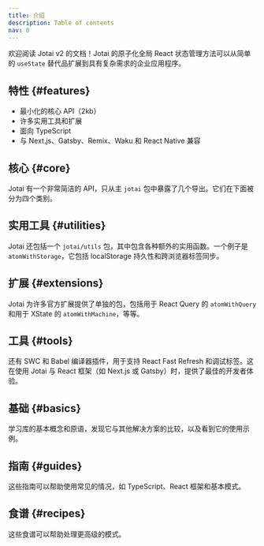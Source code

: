 ```yaml
---
title: 介绍
description: Table of contents
nav: 0
---
```


欢迎阅读 Jotai v2 的文档！Jotai 的原子化全局 React 状态管理方法可以从简单的 `useState` 替代品扩展到具有复杂需求的企业应用程序。

## 特性 {#features}

- 最小化的核心 API（2kb）
- 许多实用工具和扩展
- 面向 TypeScript
- 与 Next.js、Gatsby、Remix、Waku 和 React Native 兼容

## 核心 {#core}

Jotai 有一个非常简洁的 API，只从主 `jotai` 包中暴露了几个导出。它们在下面被分为四个类别。

<TOC section="core" />

## 实用工具 {#utilities}

Jotai 还包括一个 `jotai/utils` 包，其中包含各种额外的实用函数。一个例子是 `atomWithStorage`，它包括 localStorage 持久性和跨浏览器标签同步。

<TOC section="utilities" />

## 扩展 {#extensions}

Jotai 为许多官方扩展提供了单独的包，包括用于 React Query 的 `atomWithQuery` 和用于 XState 的 `atomWithMachine`，等等。

<TOC section="extensions" />

## 工具 {#tools}

还有 SWC 和 Babel 编译器插件，用于支持 React Fast Refresh 和调试标签。这在使用 Jotai 与 React 框架（如 Next.js 或 Gatsby）时，提供了最佳的开发者体验。

<TOC section="tools" />

## 基础 {#basics}

学习库的基本概念和原语，发现它与其他解决方案的比较，以及看到它的使用示例。

<TOC section="basics" />

## 指南 {#guides}

这些指南可以帮助使用常见的情况，如 TypeScript、React 框架和基本模式。

<TOC section="guides" />

## 食谱 {#recipes}

这些食谱可以帮助处理更高级的模式。

<TOC section="recipes" />
